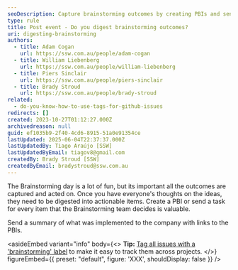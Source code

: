 ```yaml
---
seoDescription: Capture brainstorming outcomes by creating PBIs and sending tasks, ensuring actionable items are implemented.
type: rule
title: Post event - Do you digest brainstorming outcomes?
uri: digesting-brainstorming
authors:
  - title: Adam Cogan
    url: https://ssw.com.au/people/adam-cogan
  - title: William Liebenberg
    url: https://ssw.com.au/people/william-liebenberg
  - title: Piers Sinclair
    url: https://ssw.com.au/people/piers-sinclair
  - title: Brady Stroud
    url: https://ssw.com.au/people/brady-stroud
related:
  - do-you-know-how-to-use-tags-for-github-issues
redirects: []
created: 2023-10-27T01:12:27.000Z
archivedreason: null
guid: ef1035b9-2f40-4cd6-8915-51a0e91354ce
lastUpdated: 2025-06-04T22:37:37.000Z
lastUpdatedBy: Tiago Araújo [SSW]
lastUpdatedByEmail: tiagov8@gmail.com
createdBy: Brady Stroud [SSW]
createdByEmail: bradystroud@ssw.com.au
---
```


The Brainstorming day is a lot of fun, but its important all the outcomes are captured and acted on. Once you have everyone's thoughts on the ideas, they need to be digested into actionable items.
Create a PBI or send a task for every item that the Brainstorming team decides is valuable.

Send a summary of what was implemented to the company with links to the PBIs.

<asideEmbed
  variant="info"
  body={<>
    **Tip:** [Tag all issues with a 'brainstorming' label](/do-you-know-how-to-use-tags-for-github-issues) to make it easy to track them across projects.
  </>}
  figureEmbed={{
    preset: "default",
    figure: 'XXX',
    shouldDisplay: false
  }}
/>
